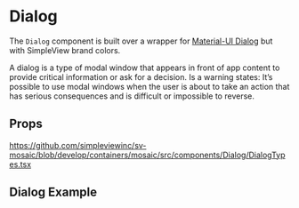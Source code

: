 
<Meta of={stories} />

# Dialog

The `Dialog` component is built over a wrapper for [Material-UI Dialog](https://mui.com/components/dialogs/) but with SimpleView brand colors.

A dialog is a type of modal window that appears in front of app content to provide critical information or ask for a decision.
Is a warning states: It’s possible to use modal windows when the user is about to take an action that has serious consequences and
is difficult or impossible to reverse.

## Props

https://github.com/simpleviewinc/sv-mosaic/blob/develop/containers/mosaic/src/components/Dialog/DialogTypes.tsx

## Dialog Example

<Canvas of={stories.Playground} />
